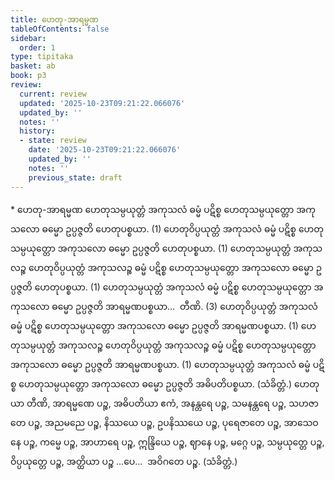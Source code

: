 ```yaml
---
title: ဟေတု-အာရမ္မဏ
tableOfContents: false
sidebar:
  order: 1
type: tipitaka
basket: ab
book: p3
review:
  current: review
  updated: '2025-10-23T09:21:22.066076'
  updated_by: ''
  notes: ''
  history:
  - state: review
    date: '2025-10-23T09:21:22.066076'
    updated_by: ''
    notes: ''
    previous_state: draft
---
```



<ReviewStatus review={frontmatter.review} showDetails={true} />

<HypothesisAnnotation frontmatter={frontmatter} />

<DynamicBreadcrumb />

<Paragraph type="center" book="p3">
* ဟေတု-အာရမ္မဏ
</Paragraph>

<Division number="31" book="p3" e="ch" v="39" p="332">

<Paragraph number="1319" book="p3">
ဟေတုသမ္ပယုတ္တံ အကုသလံ ဓမ္မံ ပဋိစ္စ ဟေတုသမ္ပယုတ္တော အကုသလော ဓမ္မော ဥပ္ပဇ္ဇတိ ဟေတုပစ္စယာ. (1)
</Paragraph>

<Paragraph number="1320" book="p3">
ဟေတုဝိပ္ပယုတ္တံ အကုသလံ ဓမ္မံ ပဋိစ္စ ဟေတုသမ္ပယုတ္တော အကုသလော ဓမ္မော ဥပ္ပဇ္ဇတိ ဟေတုပစ္စယာ. (1)
</Paragraph>

<Paragraph number="1321" book="p3">
ဟေတုသမ္ပယုတ္တံ အကုသလဉ္စ ဟေတုဝိပ္ပယုတ္တံ အကုသလဉ္စ ဓမ္မံ ပဋိစ္စ ဟေတုသမ္ပယုတ္တော အကုသလော ဓမ္မော ဥပ္ပဇ္ဇတိ ဟေတုပစ္စယာ. (1)
</Paragraph>

<Paragraph number="1322" book="p3">
ဟေတုသမ္ပယုတ္တံ အကုသလံ ဓမ္မံ ပဋိစ္စ ဟေတုသမ္ပယုတ္တော အကုသလော ဓမ္မော ဥပ္ပဇ္ဇတိ အာရမ္မဏပစ္စယာ…  တီဏိ. (3)
</Paragraph>

<Paragraph number="1323" book="p3">
ဟေတုဝိပ္ပယုတ္တံ အကုသလံ ဓမ္မံ ပဋိစ္စ ဟေတုသမ္ပယုတ္တော အကုသလော ဓမ္မော ဥပ္ပဇ္ဇတိ အာရမ္မဏပစ္စယာ. (1)
</Paragraph>

<Paragraph number="1324" book="p3">
ဟေတုသမ္ပယုတ္တံ အကုသလဉ္စ ဟေတုဝိပ္ပယုတ္တံ အကုသလဉ္စ ဓမ္မံ ပဋိစ္စ ဟေတုသမ္ပယုတ္တော အကုသလော ဓမ္မော ဥပ္ပဇ္ဇတိ အာရမ္မဏပစ္စယာ. (1)
</Paragraph>

<Paragraph number="1325" book="p3">
ဟေတုသမ္ပယုတ္တံ အကုသလံ ဓမ္မံ ပဋိစ္စ ဟေတုသမ္ပယုတ္တော အကုသလော ဓမ္မော ဥပ္ပဇ္ဇတိ အဓိပတိပစ္စယာ. (သံခိတ္တံ.)
</Paragraph>

</Division>
<Division number="32" book="p3" e="ch" v="39" p="333">

<Paragraph number="1326" book="p3">
ဟေတုယာ တီဏိ, အာရမ္မဏေ ပဉ္စ, အဓိပတိယာ ဧကံ, အနန္တရေ ပဉ္စ, သမနန္တရေ ပဉ္စ, သဟဇာတေ ပဉ္စ, အညမညေ ပဉ္စ, နိဿယေ ပဉ္စ, ဥပနိဿယေ ပဉ္စ, ပုရေဇာတေ ပဉ္စ, အာသေဝနေ ပဉ္စ, ကမ္မေ ပဉ္စ, အာဟာရေ ပဉ္စ, ဣန္ဒြိယေ ပဉ္စ, ဈာနေ ပဉ္စ, မဂ္ဂေ ပဉ္စ, သမ္ပယုတ္တေ ပဉ္စ, ဝိပ္ပယုတ္တေ ပဉ္စ, အတ္ထိယာ ပဉ္စ …ပေ…  အဝိဂတေ ပဉ္စ. (သံခိတ္တံ.)
</Paragraph>
</Division>